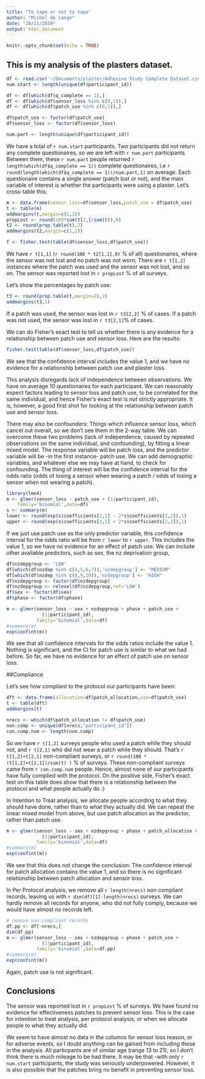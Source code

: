 ```yaml
---
title: "To tape or not to tape"
author: "Michel de Lange"
date: "28/11/2019"
output: html_document
---
```


```r
knitr::opts_chunk$set(echo = TRUE)
```

## This is my analysis of the plasters dataset.

```r

df <- read.csv('~/Documents/plaster/Adhesive Study Complete Dataset.csv',header=T)
num.start <- length(unique(df$participant_id))

df <- df[which(df$q_complete == 1),]
df <- df[which(df$sensor_loss %in% c(0,1)),]
df <- df[which(df$patch_use %in% c(0,1)),]

df$patch_use <- factor(df$patch_use)
df$sensor_loss <- factor(df$sensor_loss)

num.part <- length(unique(df$participant_id))


```

We have a total of `r num.start` participants. Two participants did not return any complete questionaires, so we are left with `r num.part` participants Between them, these `r num.part` people returned `r length(which(df$q_complete == 1))` complete questionaires, i.e `r round(length(which(df$q_complete == 1))/num.part,1)` on average. Each questionaire contains a single answer (patch lost or not), and the main variable of interest is whether the participants were using a plaster. Let's cross-table this:

```r

m <- data.frame(sensor_loss=df$sensor_loss,patch_use = df$patch_use)
t <- table(m)
addmargins(t,margin=c(1,2))
propLost <- round(100*sum(t[2,]/sum(t)),0)
t2 <- round(prop.table(t),2)
addmargins(t2,margin=c(1,2))

f <- fisher.test(table(df$sensor_loss,df$patch_use))
```

We have `r t[1,1]` (`r round(100 * t2[1,1],0) ` % of all) questionaires, where the sensor was not lost and no patch was not worn; There are `r t[1,2]` instances where the patch was used and the sensor was not lost, and so on.  The sensor was reported lost in `r propLost` % of all surveys.

Let's show the percentages by patch use: 

```r
t3 <- round(prop.table(t,margin=2),2)
addmargins(t3,1)
```

If a patch was used, the sensor was lost in `r t3[2,2]` % of cases. If a patch was not used, the sensor was lost in `r t3[2,1] `% of cases. 

We can do Fisher's exact test to tell us whether there is any evidence for a relationship between patch use and sensor loss. Here are the results:

```r
fisher.test(table(df$sensor_loss,df$patch_use))
```

We see that the confidence interval includes the value 1, and we have no evidence for a relationship between patch use and plaster loss. 

This analysis disregards lack of independence between observations. We have on average 10 questionaires for each participant. We can reasonably expect factors leading to sensor loss and patch use, to be correlated for the same individual, and hence Fisher's exact test is not strictly appropriate. It is, however, a good first shot for looking at the relationship between patch use and sensor loss.

There may also be confounders: Things which influence sensor loss, which cancel out overall, so we don't see them in the 2-way table. We can overcome these two problems (lack of independence, caused by repeated observations on the same individual, and confounding), by fitting a linear mixed model. The response variable will be patch loss, and the predictor variable will be -in the first instance- patch use. We can add demographic variables, and whatever else we may have at hand, to check for confounding. The thing of interest will be the confidence interval for the odds ratio (odds of losing a sensor when wearing a patch / odds of losing a sensor when not wearing a patch).

```r
library(lme4)
m <- glmer(sensor_loss ~ patch_use + (1|participant_id),
    family='binomial',data=df)
s <- summary(m)
lower <- round(exp(s$coefficients[2,1] - 2*s$coefficients[2,2]),1)
upper <- round(exp(s$coefficients[2,1] + 2*s$coefficients[2,2]),1)
```

If we just use patch use as the only predictor variable, this confidence interval for the odds ratio will be from `r lower` to `r upper`. This includes the value 1, so we have no evidence for an effect of patch use. We can include other available predictors, such as sex, the nz deprivation group, 

```r
df$nzdepgroup <- 'LOW'
df[which(df$nzdep %in% c(4,5,6,7)),'nzdepgroup'] <- "MEDIUM"
df[which(df$nzdep %in% c(8,9,10)),'nzdepgroup'] <- "HIGH"
df$nzdepgroup <- factor(df$nzdepgroup)
df$nzdepgroup <- relevel(df$nzdepgroup,ref='LOW')
df$sex <- factor(df$sex)
df$phase <- factor(df$phase)

m <- glmer(sensor_loss ~ sex + nzdepgroup + phase + patch_use +   
             (1|participant_id),
           family='binomial',data=df)
#summary(m)
exp(confint(m))
```

We see that all confidence intervals for the odds ratios include the value 1. Nothing is significant, and the CI for patch use is similar to what we had before. So far, we have no evidence for an effect of patch use on sensor loss.

##Compliance

Let's see how compliant to the protocol our participants have been:

```r
dft <- data.frame(allocation=df$patch_allocation,use=df$patch_use)
t <- table(dft)
addmargins(t)

nrecs <- which(df$patch_allocation != df$patch_use)
non.comp <- unique(df[nrecs,"participant_id"])
con.comp.num <- length(non.comp)
```

So we have `r t[1,2]` surveys people who used a patch while they should not, and `r t[2,1]` who did not wear a patch while they should. That's `r t[1,2]+t[2,1]` non-compliant surveys, or `r round(100 * (t[1,2]+t[2,1])/sum(t) )` % of surveys. These non-compliant surveys came from `r con.comp.num` people. Hence, almost none of our participants have fully complied with the protocol. On the positive side, Fisher's exact test on this table does show that there is a relationship between the protocol and what people actually do :)

In Intention to Treat analysis, we allocate people according to what they should have done, rather than to what they actually did. We can repeat the linear mixed model from above, but use patch allocation as the predictor, rather than patch use.

```r
m <- glmer(sensor_loss ~ sex + nzdepgroup + phase + patch_allocation +   
             (1|participant_id),
           family='binomial',data=df)
#summary(m)
exp(confint(m))
```

We see that this does not change the conclusion: The confidence interval for patch allocation contains the value 1, and so there is no significant relationship between patch allocation and sensor loss.

In Per Protocol analysis, we remove all `r length(nrecs)` non compliant records, leaving us with `r dim(df)[1]-length(nrecs)` surveys. We can hardly remove all records for anyone, who did not fully comply, because we would have almost no records left. 



```r
# remove non-compliant records
df.pp <- df[-nrecs,]
dim(df.pp)
m <- glmer(sensor_loss ~ sex + nzdepgroup + phase + patch_use +   
             (1|participant_id),
           family='binomial',data=df.pp)
#summary(m)
exp(confint(m))
```

Again, patch use is not significant.



## Conclusions


The sensor was reported lost in `r propLost` % of surveys. We have found no evidence for effectiveness patches to prevent sensor loss. This is the case for intention to treat analysis, per protocol analysis, or when we allocate people to what they actually did.  

We seem to have almost no data in the columns for sensor loss reason, or for adverse events, so I doubt anything can be gained from including those in the analysis. All particpants are of similar age (range 13 to 21), so I don't think there is much mileage to be had there. It may be that -with only `r num.start` participants, the study was seriously underpowered. However, it is also possible that the patches bring no benefit in preventing sensor loss.


